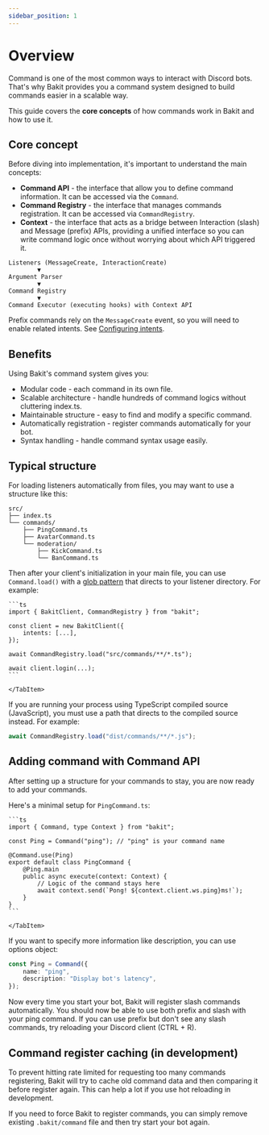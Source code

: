 ```yaml
---
sidebar_position: 1
---
```



# Overview

Command is one of the most common ways to interact with Discord bots.
That's why Bakit provides you a command system designed to build commands easier in a scalable way.

This guide covers the **core concepts** of how commands work in Bakit and how to use it.

## Core concept

Before diving into implementation, it's important to understand the main concepts:

- **Command API** - the interface that allow you to define command information. It can be accessed via the `Command`.
- **Command Registry** - the interface that manages commands registration. It can be accessed via `CommandRegistry`.
- **Context** - the interface that acts as a bridge between Interaction (slash) and Message (prefix) APIs, providing a unified interface so you can write command logic once without worrying about which API triggered it.

<Tabs>
<TabItem value="diagram" label="Command Flow">

```
Listeners (MessageCreate, InteractionCreate)
		▼
Argument Parser
		▼
Command Registry
		▼
Command Executor (executing hooks) with Context API
```

</TabItem>
</Tabs>

<Admonition type="info" title="Configuring intents">

Prefix commands rely on the `MessageCreate` event, so you will need to enable related intents. See [Configuring intents](/docs/getting-started/quick-start#configuring-intents).

</Admonition>

## Benefits

Using Bakit's command system gives you:

- Modular code - each command in its own file.
- Scalable architecture - handle hundreds of command logics without cluttering index.ts.
- Maintainable structure - easy to find and modify a specific command.
- Automatically registration - register commands automatically for your bot.
- Syntax handling - handle command syntax usage easily.

## Typical structure

For loading listeners automatically from files, you may want to use a structure like this:

```
src/
├── index.ts
└── commands/
	├── PingCommand.ts
	├── AvatarCommand.ts
	└── moderation/
		├── KickCommand.ts
		└── BanCommand.ts
```

Then after your client's initialization in your main file, you can use `Command.load()`
with a [glob pattern](https://www.malikbrowne.com/blog/a-beginners-guide-glob-patterns/) that directs to your listener directory. For example:

<Tabs>
	<TabItem value="code" label="src/index.ts">
	
	```ts
	import { BakitClient, CommandRegistry } from "bakit";

    const client = new BakitClient({
    	intents: [...],
    });

    await CommandRegistry.load("src/commands/**/*.ts");

    await client.login(...);
    ```

    </TabItem>

</Tabs>

<Admonition type="caution" title="Use a correct path to your source code">
	
If you are running your process using TypeScript compiled source (JavaScript), you must use a path that directs to the compiled source instead. For example:

```ts
await CommandRegistry.load("dist/commands/**/*.js");
```

</Admonition>

## Adding command with Command API

After setting up a structure for your commands to stay, you are now ready to add your commands.

Here's a minimal setup for `PingCommand.ts`:

<Tabs>
	<TabItem value="code" label="src/commands/PingCommand.ts">
	
	```ts
	import { Command, type Context } from "bakit";

    const Ping = Command("ping"); // "ping" is your command name

    @Command.use(Ping)
    export default class PingCommand {
    	@Ping.main
    	public async execute(context: Context) {
			// Logic of the command stays here
    		await context.send(`Pong! ${context.client.ws.ping}ms!`);
    	}
    }
    ```

    </TabItem>

</Tabs>

If you want to specify more information like description, you can use options object:

```ts
const Ping = Command({
	name: "ping",
	description: "Display bot's latency",
});
```

Now every time you start your bot, Bakit will register slash commands automatically. You should now be able to use both prefix and slash with your ping command.
If you can use prefix but don't see any slash commands, try reloading your Discord client (CTRL + R).

## Command register caching (in development)

To prevent hitting rate limited for requesting too many commands registering, Bakit will try to cache old command data and then comparing it before register again.
This can help a lot if you use hot reloading in development.

If you need to force Bakit to register commands, you can simply remove existing `.bakit/command` file and then try start your bot again.
